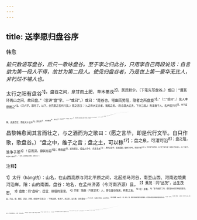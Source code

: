 ```yaml
---
---
---
```

title: 送李愿归盘谷序
---



韩愈

*前只数语写盘谷，后只一歌咏盘谷。至于李之归此谷，只用李自己两段说话：自言欲为第一段人不得，故甘为第二段人。使见归盘谷者，乃是世上第一豪华无比人，非朽烂不堪人也。*

太行之阳有盘谷<sup>1】。盘谷之间，泉甘而土肥，草木蓁茂<sup>2】，居民鲜少。（下笔先写盘谷。）或曰：“谓其环两山之间，故曰盘。”（忽讲“盘”字。一“或曰”。）或曰：“是谷也，宅幽而势阻，隐者之所盘旋<sup>3】。”（二“或曰”。）友人李愿居之<sup>4】。（只六字，题尽了。以下，全凭愿之言代行文。）愿之言曰：“人之称大丈夫者，我知之矣。（先总提大丈夫，下分二段。）利泽施于人，名声昭于时<sup>5】。坐于庙朝，进退百官，而佐天子出令<sup>6】。其在外<sup>7】，则树旗旄<sup>8】，罗弓矢<sup>9】，武夫前呵<sup>10】，从者塞途，供给之人<sup>11】，各执其物，夹道而疾驰。喜有赏，怒有刑。才俊满前<sup>12】，道古今而誉盛德<sup>13】，入耳而不烦。曲眉丰颊<sup>16】，清声而便体<sup>15】，秀外而惠中<sup>16】，飘轻裾<sup>17】，翳长袖<sup>18】，粉白绿黛者<sup>19】，列屋而闲居<sup>2】，妒宠而负恃<sup>20】，争妍而取怜<sup>2】。大丈夫之遇知于天子，用力于当世者之所为也。吾非恶此而逃之，是有命焉，不可幸而致也<sup>20】。（极写世上有此一辈大丈夫，结以“不可幸”致。）穷居而野处，升高而望远，坐茂树以终日，濯清泉以自洁。采于山，美可茹；钓于水，鲜可食。起居无时，惟适之安。与其有誉于前，孰若无毁于其后<sup>4】；与其有乐于身，孰若无忧于其心。车服不维<sup>7】，刀锯不加<sup>20】，理乱不知<sup>20】，黜陟不闻<sup>3】。大丈夫不遇于时者之所为也，我则行之<sup>11】。（极写世上又有此一辈大丈夫，结以“我则行之”。）伺候于公卿之门，奔走于形势之途<sup>2】，足将进而趑趄<sup>3】，口将言而嗫嘴<sup>14】，处秽汙而不羞，触刑辟而诛戮<sup>3】，微倖于万一，老死而后止者，其
于为人贤不肖何如也？”（不能为前一辈大丈夫，又不肯为后一辈大丈夫者也。）

昌黎韩愈闻其言而壮之，与之酒而为之歌曰：（愿之言毕，即是代行文毕。自只作歌，歌盘谷。）“盘之中，维子之宫；盘之土，可以稼<sup>17】；盘之泉，可濯可沿<sup>8】；盘之阻，谁争子所<sup>3】！窈而深，廓其有容<sup>10】；缭而曲<sup>4】，如往而复。嗟盘之乐兮，乐且无央<sup>12】；虎豹远迹兮，蛟龙遁藏；鬼神守护兮，呵禁不祥<sup>13】3。饮且食兮寿而康，无不足兮奚所望！膏吾车兮秣吾马，从子于盘兮，终吾生以徜徉<sup>15】。”（送李，却说到自亦欲往，何等兴会！）

<sup>注释】

<sup>1】太行（háng杭）：山名，在山西高原与河北平原之间，北起拒马河谷，南至山西、河南边境黄河沿岸。阳：山的南面。盘谷：地名，在孟州济源（今河南济源）县。
<sup>2】蒹茂：同“丛茂”，丛生茂密。
<sup>3】盘旋：同“盘桓”，逗留、徘徊的意思。
<sup>4】李愿：陇西（今属甘肃）人，曾在盘谷隐居，韩愈之友。
<sup>5】昭：显著。
<sup>6】“坐于庙朝”三句：指在朝中担任宰相的职务。庙，宗庙。朝，朝廷。迸退，升降。《新唐书·百官志》：“宰相之职，佐天子，总百官，治万事，其任重矣！”
<sup>7】在外：指离开京城，出任外官。
<sup>8】树旗旄（máo毛）：树，树立。旄，旗杆顶端饰有旄牛尾的旗帜。这里用以指皇帝赐给节度使的仪仗。
<sup>9】罗：罗列。
<sup>10】呵（hē喝）：大声呵斥，命令行人让道。1供给之人：供应差遣的奴仆。1才俊：才智出众的人。
<sup>13】道古今：谈古论今。誉盛德：称颂主人的功德。
<sup>14】曲眉：弯曲的眉毛。丰颊（jiá夹）：丰满的面颊。
<sup>15】清声：清脆的声音。便（pián骈）体：轻盈的体态。便，轻盈。
<sup>16】秀外而惠中：外貌秀丽而内心聪颖。惠，通“慧”。以上三句写所养美女的容貌体态。
<sup>17】裾（jū居）：衣服的前襟。
<sup>18】翳（yì意）：遮掩。以上二句写美女的舞姿。
<sup>19】黛：青黑色的颜料，古时女子画眉用。
<sup>20】列屋：屋字罗列，宅第众多的意思。
<sup>21】妒宠：妒嫉他人受宠。负恃：依仗自己的色艺。
<sup>22】妍：美丽。怜：怜爱。
<sup>23】幸而致：侥幸得到。
<sup>24】采：指采摘山蔬野果。茹：吃。
<sup>25】惟适之安：觉着怎样舒适就怎样生活。
<sup>26】孰若：不如。无毁：不遭别人毁谤。
<sup>27】车服：车马服饰。古代君主常以车服赏赐功臣，同时车服本身也随官位高下面有等级差别。这里借以指官位、官职。维：维系、束缚。
<sup>28】刀锯：刑具。不加：指不受酷刑、免遭杀害。
<sup>29】理乱：国家的治与乱。
<sup>30】黜陟：黜，贬官。陟，升官。
<sup>31】我则行之：我要这样做。
<sup>32】形势：这里指权势。
<sup>33】趑趄（zījū咨居）：踌躇不前。
<sup>34】嗫嚼（nièrú聂如）：想说话而又不敢开口。
<sup>35】刑辟：刑法。诛戮：遭到诛杀。
<sup>36】为人：为人处世。何如：怎样。
<sup>37】稼：这里读作“古”，指播种五谷。
<sup>38】沿：沿着泉流两旁散步，观看景致。
<sup>39】所：住所。
<sup>40】“窈而深”二句：指盘谷之中境地幽深广阔，是容身的好地方。窈，幽远。靡，空阔。有容，能够容纳。
<sup>41】缭而曲：山路盘旋曲折。
<sup>42】无央：无穷，无尽。
<sup>43】呵禁：呵斥禁止。
<sup>44】膏：往车轴上加油。秣马：用粮草把马喂饱。这句是说做好出发前的准备工作。
<sup>45】徜徉（chángyáng常羊）：自由自在地往来。